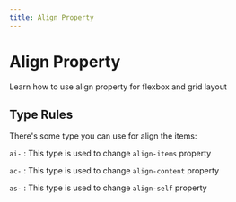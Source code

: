 ---
title: Align Property
---


# Align Property

Learn how to use align property for flexbox and grid layout

## Type Rules

There's some type you can use for align the items:

`ai-` : This type is used to change `align-items` property

`ac-` : This type is used to change `align-content` property

`as-` : This type is used to change `align-self` property